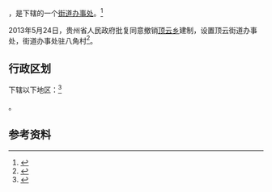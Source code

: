 {{中国乡级行政区|52/04/24/201/000}}

'''{{PAGENAMEBASE}}'''，是{{PRC admin/fullname|52/04/24/201/000|3}}下辖的一个[[街道办事处|街道办事处]]。<ref>{{PRC admin/ref sgc|{{PRC admin/parent|52/04/24/201/000}}}}</ref>

2013年5月24日，贵州省人民政府批复同意撤销[[顶云乡|顶云乡]]建制，设置顶云街道办事处，街道办事处驻八角村<ref>{{Cite web |url=http://gzsrmzfgb.gzgov.gov.cn/show.aspx?id=7925 |title=省人民政府关于同意关岭布依族苗族自治县关索镇顶云乡行政区划调整的批复（黔府函〔2013〕112号） |access-date=2017-09-03 |archive-url=https://web.archive.org/web/20170904064808/http://gzsrmzfgb.gzgov.gov.cn/show.aspx?id=7925 |archive-date=2017-09-04 |dead-url=yes }}</ref>。

== 行政区划 ==

{{PAGENAMEBASE}}下辖以下地区：<ref>{{PRC admin/ref sgc|52/04/24/201/000}}</ref>

{{PRC admin/children|52/04/24/201/000}}。

== 参考资料 ==

{{reflist}}

{{行政区划小作品}}
{{PRC admin/navcat|52/04/24/201/000}}